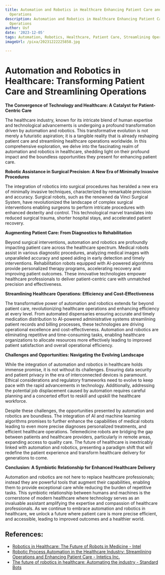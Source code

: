 ```yaml
---
title: Automation and Robotics in Healthcare Enhancing Patient Care and Streamlining
  Operations
description: Automation and Robotics in Healthcare Enhancing Patient Care and Streamlining
  Operations
author: Usf
date: '2023-12-05'
tags: Automation, Robotics, Healthcare, Patient Care, Streamlining Operations
imageUrl: /pixa/20231222225858.jpg

---
```

#  Automation and Robotics in Healthcare: Transforming Patient  Care and Streamlining Operations

**The Convergence of Technology and Healthcare: A Catalyst for Patient-Centric Care**

The healthcare  industry, known for its intricate  blend of human expertise and technological  advancements is undergoing a profound transformation driven by automation and  robotics. This  transformative evolution is not merely a futuristic aspiration; it is a tangible reality that is  already reshaping patient care and streamlining healthcare operations worldwide. In this comprehensive exploration, we delve into the fascinating realm of automation and robotics in healthcare, shedding light on their profound impact and the boundless  opportunities they present for enhancing patient  care.

**Robotic Assistance in Surgical Precision: A  New Era of Minimally Invasive Procedures**

The  integration  of  robotics into surgical procedures has heralded a new  era of minimally invasive techniques, characterized by remarkable precision and accuracy. Surgical robots, such as the renowned da Vinci Surgical System, have revolutionized  the landscape of complex surgical interventions enabling surgeons to perform intricate procedures  with enhanced dexterity and control. This technological marvel translates into reduced surgical trauma, shorter hospital stays, and accelerated patient recovery.

**Augmenting Patient Care:  From Diagnostics to Rehabilitation**

Beyond surgical interventions, automation and robotics are profoundly impacting patient  care across the  healthcare  spectrum. Medical robots assist in various diagnostic procedures, analyzing medical images  with unparalleled accuracy and speed aiding in early detection and timely interventions. Rehabilitation robots equipped with AI-powered algorithms provide personalized therapy programs, accelerating recovery and  improving patient outcomes.  These innovative technologies empower healthcare professionals  to deliver patient-centric care with unmatched precision and effectiveness.

**Streamlining Healthcare Operations: Efficiency and Cost-Effectiveness**

The transformative power of automation and  robotics extends far beyond patient care, revolutionizing healthcare operations and enhancing efficiency  at every  level. From  automated  dispensaries ensuring accurate and timely medication distribution to AI-powered administrative systems streamlining patient records and billing processes, these technologies are driving operational excellence  and cost-effectiveness. Automation and robotics are eliminating repetitive and time-consuming  tasks, enabling healthcare organizations to allocate resources more effectively leading to improved patient  satisfaction and overall operational efficiency.

**Challenges and Opportunities: Navigating the Evolving Landscape**

While the integration of automation and robotics in healthcare holds immense promise, it is not without its challenges. Ensuring data security and patient privacy in the era of interconnected devices is paramount. Ethical considerations and regulatory frameworks need to evolve to keep pace with the rapid advancements  in technology. Additionally,  addressing the potential job displacement caused by automation requires careful planning and a concerted effort to reskill and upskill the healthcare workforce.

Despite these challenges, the opportunities presented by automation and robotics are boundless. The integration of AI and machine learning algorithms promises to further enhance the  capabilities of medical robots leading to even more  precise diagnoses personalized treatments, and efficient healthcare operations.  Telemedicine robots are bridging the  gap between patients and healthcare providers, particularly in remote areas, expanding access to  quality care. The future of healthcare is inextricably linked with automation and robotics, presenting a paradigm shift that will redefine the patient experience and transform healthcare delivery  for generations to come.

**Conclusion: A  Symbiotic Relationship for  Enhanced Healthcare Delivery**

Automation  and robotics are  not here to  replace healthcare professionals;  instead they are powerful tools that augment  their capabilities, enabling them to provide exceptional care while reducing the burden  of repetitive tasks. This symbiotic  relationship between  humans and machines  is  the cornerstone of modern  healthcare where technology serves as an invaluable assistant amplifying the expertise and compassion of healthcare  professionals. As we continue to embrace automation and  robotics in healthcare, we unlock a future  where patient care is more precise efficient, and accessible, leading to improved  outcomes and a  healthier world.

## References:
- [Robotics in Healthcare: The Future of Robots in Medicine - Intel](https://www.intel.com/content/www/us/en/healthcare-it/robotics-in-healthcare.html)
- [Robotic Process Automation in the Healthcare Industry: Streamlining Operations and Enhancing Patient Care - Intetics Inc.](https://intetics.medium.com/robotic-process-automation-in-the-healthcare-industry-streamlining-operations-and-enhancing-a9f38efd5cbc)
- [The future of robotics in healthcare: Automating the industry - Standard Bots](https://standardbots.com/blog/the-future-of-robotics-in-healthcare-automating-the-industry)

